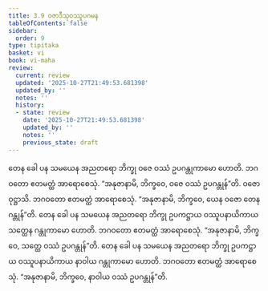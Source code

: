 ```yaml
---
title: 3.9 ဝဇာဒီသုဝဿူပဂမန
tableOfContents: false
sidebar:
  order: 9
type: tipitaka
basket: vi
book: vi-maha
review:
  current: review
  updated: '2025-10-27T21:49:53.681398'
  updated_by: ''
  notes: ''
  history:
  - state: review
    date: '2025-10-27T21:49:53.681398'
    updated_by: ''
    notes: ''
    previous_state: draft
---
```



<ReviewStatus review={frontmatter.review} showDetails={true} />

<HypothesisAnnotation frontmatter={frontmatter} />

<DynamicBreadcrumb />

<Division number="203" book="vi-maha" e="ch" v="3" p="211">

<Paragraph number="906" book="vi-maha">
တေန ခေါ ပန သမယေန အညတရော ဘိက္ခု ဝဇေ ဝဿံ ဥပဂန္တုကာမော ဟောတိ. ဘဂဝတော ဧတမတ္ထံ အာရောစေသုံ. “အနုဇာနာမိ, ဘိက္ခဝေ, ဝဇေ ဝဿံ ဥပဂန္တုန်”တိ. ဝဇော ဝုဋ္ဌာသိ. ဘဂဝတော ဧတမတ္ထံ အာရောစေသုံ. “အနုဇာနာမိ, ဘိက္ခဝေ, ယေန ဝဇော တေန ဂန္တုန်”တိ.
</Paragraph>

<Paragraph number="907" book="vi-maha">
တေန ခေါ ပန သမယေန အညတရော ဘိက္ခု ဥပကဋ္ဌာယ ဝဿူပနာယိကာယ သတ္ထေန ဂန္တုကာမော ဟောတိ. ဘဂဝတော ဧတမတ္ထံ အာရောစေသုံ. “အနုဇာနာမိ, ဘိက္ခဝေ, သတ္ထေ ဝဿံ ဥပဂန္တုန်”တိ.
</Paragraph>

<Paragraph number="908" book="vi-maha">
တေန ခေါ ပန သမယေန အညတရော ဘိက္ခု ဥပကဋ္ဌာယ ဝဿူပနာယိကာယ နာဝါယ ဂန္တုကာမော ဟောတိ. ဘဂဝတော ဧတမတ္ထံ အာရောစေသုံ. “အနုဇာနာမိ, ဘိက္ခဝေ, နာဝါယ ဝဿံ ဥပဂန္တုန်”တိ.
</Paragraph>
</Division>